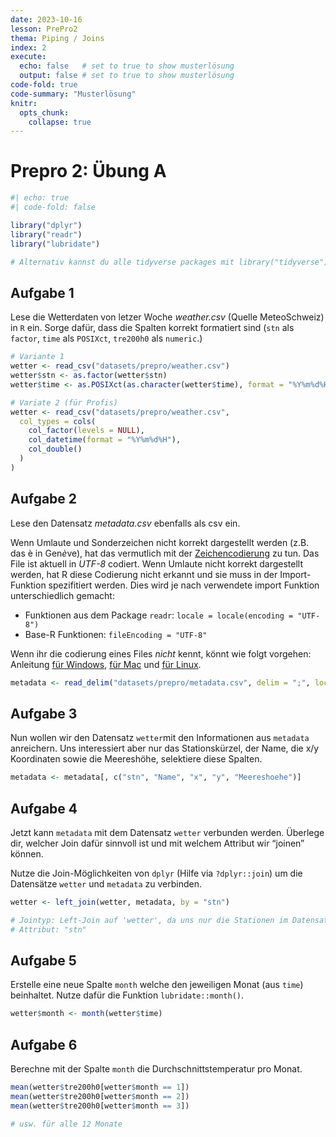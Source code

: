 ```yaml
---
date: 2023-10-16
lesson: PrePro2
thema: Piping / Joins
index: 2
execute: 
  echo: false   # set to true to show musterlösung
  output: false # set to true to show musterlösung
code-fold: true
code-summary: "Musterlösung"
knitr:
  opts_chunk: 
    collapse: true
---
```


# Prepro 2: Übung A

```r
#| echo: true
#| code-fold: false

library("dplyr")
library("readr")
library("lubridate")

# Alternativ kannst du alle tidyverse packages mit library("tidyverse") laden
```

## Aufgabe 1

Lese die Wetterdaten von letzer Woche *weather.csv* (Quelle MeteoSchweiz) in `R` ein. Sorge dafür, dass die Spalten korrekt formatiert sind (`stn` als `factor`, `time` als `POSIXct`, `tre200h0` als `numeric`.)

```r
# Variante 1
wetter <- read_csv("datasets/prepro/weather.csv")
wetter$stn <- as.factor(wetter$stn)
wetter$time <- as.POSIXct(as.character(wetter$time), format = "%Y%m%d%H", tz = "UTC")
```

```r
# Variate 2 (für Profis)
wetter <- read_csv("datasets/prepro/weather.csv",
  col_types = cols(
    col_factor(levels = NULL),
    col_datetime(format = "%Y%m%d%H"),
    col_double()
  )
)
```

## Aufgabe 2

Lese den Datensatz *metadata.csv* ebenfalls als csv ein.

:::{.callout-tip}
Wenn Umlaute und Sonderzeichen nicht korrekt dargestellt werden (z.B. das è in Gen*è*ve), hat das vermutlich mit der [Zeichencodierung](https://de.wikipedia.org/wiki/Zeichenkodierung) zu tun. Das File ist aktuell in *UTF-8* codiert. Wenn Umlaute nicht korrekt dargestellt werden, hat R diese Codierung nicht erkannt und sie muss in der Import-Funktion spezifitiert werden. Dies wird je nach verwendete import Funktion unterschiedlich gemacht:

- Funktionen aus dem Package `readr`: `locale = locale(encoding = "UTF-8")`
- Base-R Funktionen: `fileEncoding = "UTF-8"`

Wenn ihr die codierung eines Files *nicht* kennt, könnt wie folgt vorgehen: Anleitung [für Windows](https://stackoverflow.com/a/13464816/4139249), [für Mac](https://stackoverflow.com/a/2461193/4139249) und [für Linux](https://stackoverflow.com/a/805474/4139249). 
:::

```r
metadata <- read_delim("datasets/prepro/metadata.csv", delim = ";", locale = locale(encoding = "UTF-8"))
```

## Aufgabe 3

Nun wollen wir den Datensatz `wetter`mit den Informationen aus `metadata` anreichern. Uns interessiert aber nur das Stationskürzel, der Name, die x/y Koordinaten sowie die Meereshöhe, selektiere diese Spalten.

```r
metadata <- metadata[, c("stn", "Name", "x", "y", "Meereshoehe")]
```

## Aufgabe 4

Jetzt kann `metadata` mit dem Datensatz `wetter` verbunden werden. Überlege dir, welcher Join dafür sinnvoll ist und mit welchem Attribut wir "joinen" können.

Nutze die Join-Möglichkeiten von `dplyr` (Hilfe via `?dplyr::join`)  um die Datensätze `wetter` und `metadata` zu verbinden.

```r
wetter <- left_join(wetter, metadata, by = "stn")

# Jointyp: Left-Join auf 'wetter', da uns nur die Stationen im Datensatz 'wetter' interessieren.
# Attribut: "stn"
```

## Aufgabe 5

Erstelle eine neue Spalte `month` welche den jeweiligen Monat (aus `time`) beinhaltet. Nutze dafür die Funktion `lubridate::month()`.

```r
wetter$month <- month(wetter$time)
```

## Aufgabe 6

Berechne mit der Spalte `month` die Durchschnittstemperatur pro Monat.

```r
mean(wetter$tre200h0[wetter$month == 1])
mean(wetter$tre200h0[wetter$month == 2])
mean(wetter$tre200h0[wetter$month == 3])

# usw. für alle 12 Monate
```
